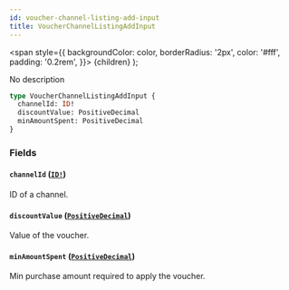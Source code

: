 ```yaml
---
id: voucher-channel-listing-add-input
title: VoucherChannelListingAddInput
---
```


<span
style={{
      backgroundColor: color,
      borderRadius: '2px',
      color: '#fff',
      padding: '0.2rem',
    }}>
{children}
</span>
);

No description

```graphql
type VoucherChannelListingAddInput {
  channelId: ID!
  discountValue: PositiveDecimal
  minAmountSpent: PositiveDecimal
}
```

### Fields

#### `channelId` ([`ID!`](/api-reference/scalars/id.mdx))

ID of a channel.

#### `discountValue` ([`PositiveDecimal`](/api-reference/scalars/positive-decimal.mdx))

Value of the voucher.

#### `minAmountSpent` ([`PositiveDecimal`](/api-reference/scalars/positive-decimal.mdx))

Min purchase amount required to apply the voucher.
